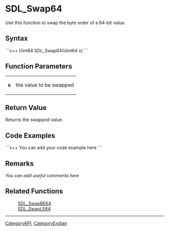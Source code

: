 <!-- pragma section-numbers off -->
<!-- pragma disable-camelcase -->

= SDL_Swap64 =
Use this function to swap the byte order of a 64-bit value.


== Syntax ==
```c++
Uint64 SDL_Swap64(Uint64 x)
```

== Function Parameters ==
{|
|'''x'''
|the value to be swapped
|}

== Return Value ==
Returns the swapped value.

== Code Examples ==
```c++
You can add your code example here
```

== Remarks ==
''You can add useful comments here''

== Related Functions ==
:[[SDL_SwapBE64]]
:[[SDL_SwapLE64]]

----
[[CategoryAPI]], [[CategoryEndian]]
